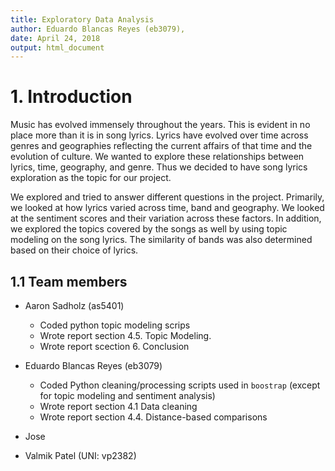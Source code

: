```yaml
---
title: Exploratory Data Analysis
author: Eduardo Blancas Reyes (eb3079), 
date: April 24, 2018
output: html_document
---
```


# 1. Introduction

Music has evolved immensely throughout the years. This is evident in no place more than it is in song lyrics. Lyrics have evolved over time across genres and geographies reflecting the current affairs of that time and the evolution of culture. We wanted to explore these relationships between lyrics, time, geography, and genre. Thus we decided to have song lyrics exploration as the topic for our project.


We explored and tried to answer different questions in the project. Primarily, we looked at how lyrics varied across time, band and geography. We looked at the sentiment scores and their variation across these factors. In addition, we explored the topics covered by the songs as well by using topic modeling on the song lyrics. The similarity of bands was also determined based on their choice of lyrics.

## 1.1 Team members

* Aaron Sadholz (as5401)
    - Coded python topic modeling scrips
    - Wrote report section 4.5. Topic Modeling.
    - Wrote report scection 6. Conclusion
    
* Eduardo Blancas Reyes (eb3079)
    - Coded Python cleaning/processing scripts used in `boostrap` (except for topic modeling and sentiment analysis)
    - Wrote report section 4.1 Data cleaning
    - Wrote report section 4.4. Distance-based comparisons

* Jose

* Valmik Patel (UNI: vp2382)
    
